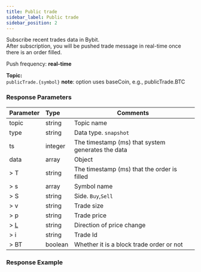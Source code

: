 ```yaml
---
title: Public trade
sidebar_label: Public trade
sidebar_position: 2
---
```


Subscribe recent trades data in Bybit.<br/>
After subscription, you will be pushed trade message in real-time once there is an order filled.

Push frequency: **real-time**

**Topic:**<br/>
`publicTrade.{symbol}` **note**: option uses baseCoin, e.g., publicTrade.BTC

### Response Parameters
| Parameter | Type | Comments|
|:----- |:-----|----- |
|topic |string |Topic name |
|type |string |Data type. `snapshot` |
|ts |integer |The timestamp (ms) that system generates the data |
|data |array |Object |
|> T |string |The timestamp (ms) that the order is filled |
|> s |array |Symbol name  |
|> S |string |Side. `Buy`,`Sell` |
|> v |string |Trade size |
|> p |string |Trade price |
|> [L](../../enum#tickDirection) |string |Direction of price change  |
|> i |string |Trade Id |
|> BT |boolean |Whether it is a block trade order or not|

### Response Example

<Tabs>
<TabItem value="option" label="option">

```json

```
</TabItem>
</Tabs>